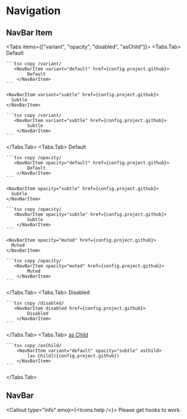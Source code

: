 # Navigation





## NavBar Item

<Tabs items={["variant", "opacity", "disabled", "asChild"]}>
  <Tabs.Tab>
    <NavBarItem variant="default" href={config.project.github}>
      Default
    </NavBarItem>

    ```tsx copy /variant/
       <NavBarItem variant="default" href={config.project.github}>
            Default
        </NavBarItem>
    ```

    <NavBarItem variant="subtle" href={config.project.github}>
      Subtle
    </NavBarItem>

    ```tsx copy /variant/
       <NavBarItem variant="subtle" href={config.project.github}>
            Subtle
        </NavBarItem>
    ```
  </Tabs.Tab>
  <Tabs.Tab>
    <NavBarItem opacity="default" href={config.project.github}>
      Default
    </NavBarItem>

    ```tsx copy /opacity/
       <NavBarItem opacity="default" href={config.project.github}>
            Default
        </NavBarItem>
    ```

    <NavBarItem opacity="subtle" href={config.project.github}>
      Subtle
    </NavBarItem>

    ```tsx copy /opacity/
       <NavBarItem opacity="subtle" href={config.project.github}>
            Subtle
        </NavBarItem>
    ```

    <NavBarItem opacity="muted" href={config.project.github}>
      Muted
    </NavBarItem>

    ```tsx copy /opacity/
       <NavBarItem opacity="muted" href={config.project.github}>
            Muted
        </NavBarItem>
    ```
  </Tabs.Tab>
  <Tabs.Tab>
    <NavBarItem disabled href={config.project.github}>
      Disabled
    </NavBarItem>

    ```tsx copy /disabled/
       <NavBarItem disabled href={config.project.github}>
            Disabled
        </NavBarItem>
    ```
  </Tabs.Tab>
  <Tabs.Tab>
    <NavBarItem variant="default" opacity="subtle" asChild>
      [as Child]({config.project.github})
    </NavBarItem>
    
    ```tsx copy /asChild/
        <NavBarItem variant="default" opacity="subtle" asChild>
            [as Child]({config.project.github})
        </NavBarItem>
    ```
  </Tabs.Tab>
</Tabs>

## NavBar

<Callout type="info" emoji={<Icons.help />}>
  Please get hooks to work.
</Callout>
